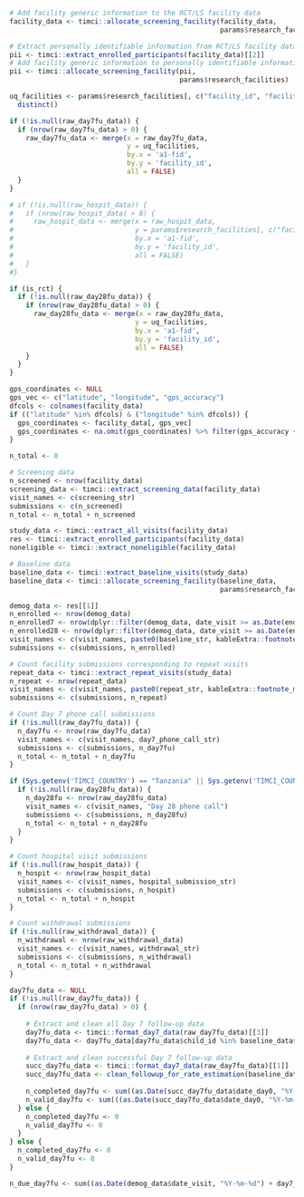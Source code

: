 ```r
# Add facility generic information to the RCT/LS facility data
facility_data <- timci::allocate_screening_facility(facility_data,
                                                    params$research_facilities)

# Extract personally identifiable information from RCT/LS facility data
pii <- timci::extract_enrolled_participants(facility_data)[[2]]
# Add facility generic information to personally identifiable information
pii <- timci::allocate_screening_facility(pii,
                                          params$research_facilities)

uq_facilities <- params$research_facilities[, c("facility_id", "facility_name")] %>%
  distinct()

if (!is.null(raw_day7fu_data)) {
  if (nrow(raw_day7fu_data) > 0) {
    raw_day7fu_data <- merge(x = raw_day7fu_data,
                             y = uq_facilities,
                             by.x = 'a1-fid',
                             by.y = 'facility_id',
                             all = FALSE)
  }
}

# if (!is.null(raw_hospit_data)) {
#   if (nrow(raw_hospit_data) > 0) {
#     raw_hospit_data <- merge(x = raw_hospit_data,
#                              y = params$research_facilities[, c("facility_id", "facility_name")],
#                              by.x = 'a1-fid',
#                              by.y = 'facility_id',
#                              all = FALSE)
#   }
#}
```

```r
if (is_rct) {
  if (!is.null(raw_day28fu_data)) {
    if (nrow(raw_day28fu_data) > 0) {
      raw_day28fu_data <- merge(x = raw_day28fu_data,
                               y = uq_facilities,
                               by.x = 'a1-fid',
                               by.y = 'facility_id',
                               all = FALSE)
    }
  }
}
```

```r
gps_coordinates <- NULL
gps_vec <- c("latitude", "longitude", "gps_accuracy")
dfcols <- colnames(facility_data)
if (("latitude" %in% dfcols) & ("longitude" %in% dfcols)) {
  gps_coordinates <- facility_data[, gps_vec]
  gps_coordinates <- na.omit(gps_coordinates) %>% filter(gps_accuracy <= 150)# gps_coordinates[!apply(gps_coordinates == "", 1, all),]
}
```

```r
n_total <- 0

# Screening data
n_screened <- nrow(facility_data)
screening_data <- timci::extract_screening_data(facility_data)
visit_names <- c(screening_str)
submissions <- c(n_screened)
n_total <- n_total + n_screened

study_data <- timci::extract_all_visits(facility_data)
res <- timci::extract_enrolled_participants(facility_data)
noneligible <- timci::extract_noneligible(facility_data)

# Baseline data
baseline_data <- timci::extract_baseline_visits(study_data)
baseline_data <- timci::allocate_screening_facility(baseline_data,
                                                    params$research_facilities)

demog_data <- res[[1]]
n_enrolled <- nrow(demog_data)
n_enrolled7 <- nrow(dplyr::filter(demog_data, date_visit >= as.Date(end_date - 6)))
n_enrolled28 <- nrow(dplyr::filter(demog_data, date_visit >= as.Date(end_date - 27)))
visit_names <- c(visit_names, paste0(baseline_str, kableExtra::footnote_marker_number(1)))
submissions <- c(submissions, n_enrolled)

# Count facility submissions corresponding to repeat visits
repeat_data <- timci::extract_repeat_visits(study_data)
n_repeat <- nrow(repeat_data)
visit_names <- c(visit_names, paste0(repeat_str, kableExtra::footnote_marker_number(2)))
submissions <- c(submissions, n_repeat)

# Count Day 7 phone call submissions
if (!is.null(raw_day7fu_data)) {
  n_day7fu <- nrow(raw_day7fu_data)
  visit_names <- c(visit_names, day7_phone_call_str)
  submissions <- c(submissions, n_day7fu)
  n_total <- n_total + n_day7fu
}

if (Sys.getenv('TIMCI_COUNTRY') == "Tanzania" || Sys.getenv('TIMCI_COUNTRY') == "India") {
  if (!is.null(raw_day28fu_data)) {
    n_day28fu <- nrow(raw_day28fu_data)
    visit_names <- c(visit_names, "Day 28 phone call")
    submissions <- c(submissions, n_day28fu)
    n_total <- n_total + n_day28fu
  }
}

# Count hospital visit submissions
if (!is.null(raw_hospit_data)) {
  n_hospit <- nrow(raw_hospit_data)
  visit_names <- c(visit_names, hospital_submission_str)
  submissions <- c(submissions, n_hospit)
  n_total <- n_total + n_hospit
}

# Count withdrawal submissions
if (!is.null(raw_withdrawal_data)) {
  n_withdrawal <- nrow(raw_withdrawal_data)
  visit_names <- c(visit_names, withdrawal_str)
  submissions <- c(submissions, n_withdrawal)
  n_total <- n_total + n_withdrawal
}
```

```r
day7fu_data <- NULL
if (!is.null(raw_day7fu_data)) {
  if (nrow(raw_day7fu_data) > 0) {
    
    # Extract and clean all Day 7 follow-up data
    day7fu_data <- timci::format_day7_data(raw_day7fu_data)[[3]]
    day7fu_data <- day7fu_data[day7fu_data$child_id %in% baseline_data$child_id, ]
    
    # Extract and clean successful Day 7 follow-up data
    succ_day7fu_data <- timci::format_day7_data(raw_day7fu_data)[[1]]
    succ_day7fu_data <- clean_followup_for_rate_estimation(baseline_data, succ_day7fu_data)
    
    n_completed_day7fu <- sum((as.Date(succ_day7fu_data$date_day0, "%Y-%m-%d") + day7_wmin) <= Sys.Date(), na.rm = TRUE) 
    n_valid_day7fu <- sum(((as.Date(succ_day7fu_data$date_day0, "%Y-%m-%d") + day7_wmin) <= Sys.Date()) & (succ_day7fu_data$days >= day7_wmin) & (succ_day7fu_data$days <= day7_wmax), na.rm = TRUE) 
  } else {
    n_completed_day7fu <- 0
    n_valid_day7fu <- 0
  }
} else {
  n_completed_day7fu <- 0
  n_valid_day7fu <- 0
}
```

```r
n_due_day7fu <- sum((as.Date(demog_data$date_visit, "%Y-%m-%d") + day7_wmin) <= Sys.Date())
```
